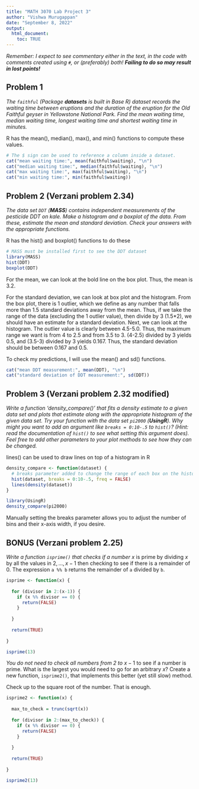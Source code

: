```yaml
---
title: "MATH 3070 Lab Project 3"
author: "Vishwa Murugappan"
date: "September 8, 2022"
output:
  html_document:
    toc: TRUE
---
```


*Remember: I expect to see commentary either in the text, in the code with comments created using `#`, or (preferably) both! **Failing to do so may result in lost points!***

## Problem 1

*The `faithful` (Package **datasets** is built in Base R) dataset records the waiting time between eruptions and the duration of the eruption for the Old Faithful geyser in Yellowstone National Park. Find the mean waiting time, median waiting time, longest waiting time and shortest waiting time in minutes.*

R has the mean(), median(), max(), and min() functions to compute these values.

```r
# The $ sign can be used to reference a column inside a dataset.
cat("mean waiting time:", mean(faithful$waiting), "\n")
cat("median waiting time:", median(faithful$waiting), "\n")
cat("max waiting time:", max(faithful$waiting), "\n")
cat("min waiting time:", min(faithful$waiting))
```

## Problem 2 (Verzani problem 2.34)

*The data set `DDT` (**MASS**) contains independent measurements of the pesticide DDT on kale. Make a histogram and a boxplot of the data. From these, estimate the mean and standard deviation. Check your answers with the appropriate functions.*

R has the hist() and boxplot() functions to do these

```r
# MASS must be installed first to see the DDT dataset
library(MASS)
hist(DDT)
boxplot(DDT)
```

For the mean, we can look at the bold line on the box plot. Thus, the mean is 3.2.

For the standard deviation, we can look at box plot and the histogram. From the box plot, there is 1 outlier, which we define as any number that falls more than 1.5 standard deviations away from the mean. Thus, if we take the range of the data (excluding the 1 outlier value), then divide by 3 (1.5\*2), we should have an estimate for a standard deviation. Next, we can look at the histogram. The outlier value is clearly between 4.5-5.0. Thus, the maximum range we want is from 4 to 2.5 and from 3.5 to 3. (4-2.5) divided by 3 yields 0.5, and (3.5-3) divided by 3 yields 0.167. Thus, the standard deviation should be between 0.167 and 0.5.

To check my predictions, I will use the mean() and sd() functions.

```r
cat("mean DDT measurement:", mean(DDT), "\n")
cat("standard deviation of DDT measurement:", sd(DDT))
```

## Problem 3 (Verzani problem 2.32 modified)

*Write a function 'density_compare()' that fits a density estimate to a given data set and plots that estimate along with the appropriate histogram of the given data set. Try your function with the data set `pi2000` (**UsingR**). Why might you want to add an argument like `breaks = 0:10-.5` to `hist()`? (Hint: read the documentation of `hist()` to see what setting this argument does). Feel free to add other parameters to your plot methods to see how they can be changed.*

lines() can be used to draw lines on top of a histogram in R

```r
density_compare <- function(dataset) {
  # breaks parameter added to change the range of each box on the histogram
  hist(dataset, breaks = 0:10-.5, freq = FALSE)
  lines(density(dataset))
}
```

```r
library(UsingR)
density_compare(pi2000)
```

Manually setting the breaks parameter allows you to adjust the number of bins and their x-axis width, if you desire.

## BONUS (Verzani problem 2.25)

*Write a function `isprime()` that checks if a number* $x$ is prime by dividing $x$ by all the values in $2, ..., x - 1$ then checking to see if there is a remainder of 0. The expression `a %% b` returns the remainder of `a` divided by `b`.

```r
isprime <- function(x) {
  
  for (divisor in 2:(x-1)) {
    if (x %% divisor == 0) {
      return(FALSE)
    }
    
  }
  
  return(TRUE)
  
}

isprime(13)
```

*You do not need to check all numbers from 2 to* $x - 1$ to see if a number is prime. What is the largest you would need to go for an arbitrary $x$? Create a new function, `isprime2()`, that implements this better (yet still slow) method.

Check up to the square root of the number. That is enough.

```r
isprime2 <- function(x) {
  
  max_to_check = trunc(sqrt(x))
  
  for (divisor in 2:(max_to_check)) {
    if (x %% divisor == 0) {
      return(FALSE)
    }
    
  }
  
  return(TRUE)
  
}

isprime2(13)
```

